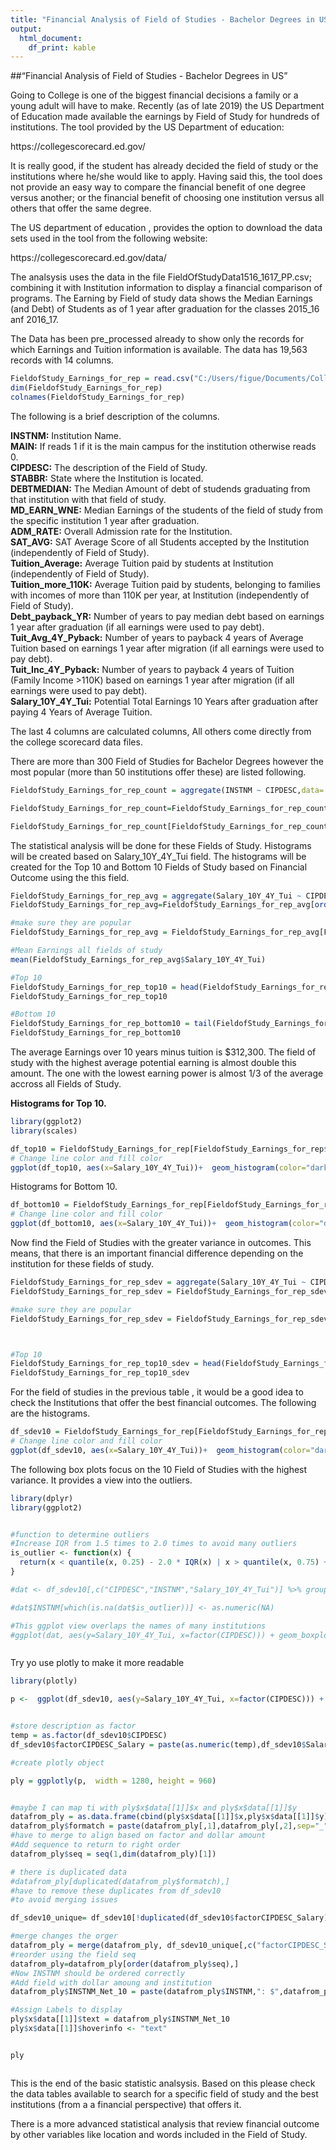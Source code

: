 ```yaml
---
title: "Financial Analysis of Field of Studies - Bachelor Degrees in US"
output:
  html_document:
    df_print: kable
---
```


##"Financial Analysis of Field of Studies - Bachelor Degrees in US"

Going to College is one of the biggest financial decisions a family or a young adult will have to make. Recently (as of late 2019) the US Department of Education made available the earnings by Field of Study for hundreds of institutions. The tool provided by the US Department of education:

https://collegescorecard.ed.gov/

It is really good, if the student has already decided the field of study or the institutions where he/she would like to apply. Having said this, the tool does not provide  an easy way to compare the financial benefit of one degree versus another; or the financial benefit of choosing one institution versus all others that offer the same degree.

The US department of education , provides the option to download the data sets used in the tool from the following website:

https://collegescorecard.ed.gov/data/

The analsysis uses the data in the file FieldOfStudyData1516_1617_PP.csv; combining it with Institution information to display a financial comparison of programs. The Earning by Field of study data shows the Median Earnings (and Debt) of Students as of 1 year after graduation for the classes 2015_16 anf 2016_17.

The Data has been pre_processed already to show only the records for which Earnings and Tuition information is available. The data has 19,563 records with 14 columns.



```r
FieldofStudy_Earnings_for_rep = read.csv("C:/Users/figue/Documents/Collegeboard_data/Field_of_Studies_Earn_rep.csv", stringsAsFactors = FALSE)
dim(FieldofStudy_Earnings_for_rep)
colnames(FieldofStudy_Earnings_for_rep)
```

The following is a brief description of the columns.

**INSTNM:** Institution Name.  
**MAIN:** If reads 1 if it is the main campus for the institution otherwise reads 0.  
**CIPDESC:** The description of the Field of Study.  
**STABBR:** State where the Institution is located.  
**DEBTMEDIAN:** The Median Amount of debt of studends graduating from that institution with that field of study.  
**MD_EARN_WNE:** Median Earnings of the students of the field of study from the specific institution 1 year after graduation.  
**ADM_RATE:** Overall Admission rate for the Institution.  
**SAT_AVG:** SAT Average Score of all Students accepted by the Institution (independently of Field of Study).  
**Tuition_Average:** Average Tuition paid by students at Institution (independently of Field of Study).  
**Tuition_more_110K:** Average Tuition paid by students, belonging to families with incomes of more than 110K per year, at Institution (independently of Field of Study).  
**Debt_payback_YR:** Number of years to pay median debt based on earnings 1 year after graduation (if all earnings were used to pay debt).  
**Tuit_Avg_4Y_Pyback:** Number of years to payback 4 years of Average Tuition based on earnings 1 year after migration (if all earnings were used to pay debt).  
**Tuit_Inc_4Y_Pyback:** Number of years to payback 4 years of Tuition (Family Income >110K) based on earnings 1 year after migration (if all earnings were used to pay debt).  
**Salary_10Y_4Y_Tui:** Potential Total Earnings 10 Years after graduation after paying 4 Years of Average Tuition.  

The last 4 columns are calculated columns, All others come directly from the college scorecard data files.

There are more than 300 Field of Studies for Bachelor Degrees however the most popular (more than 50 institutions offer these) are listed following.

```r
FieldofStudy_Earnings_for_rep_count = aggregate(INSTNM ~ CIPDESC,data= FieldofStudy_Earnings_for_rep, length)

FieldofStudy_Earnings_for_rep_count=FieldofStudy_Earnings_for_rep_count[order(FieldofStudy_Earnings_for_rep_count$INSTNM,decreasing=TRUE),]

FieldofStudy_Earnings_for_rep_count[FieldofStudy_Earnings_for_rep_count$INSTNM>49,]

```

The statistical analysis will be done for these Fields of Study. Histograms will be created based on Salary_10Y_4Y_Tui field. The histograms will be created for the Top 10 and Bottom 10 Fields of Study based on Financial Outcome using the this field.


```r

FieldofStudy_Earnings_for_rep_avg = aggregate(Salary_10Y_4Y_Tui ~ CIPDESC,data= FieldofStudy_Earnings_for_rep, mean)
FieldofStudy_Earnings_for_rep_avg=FieldofStudy_Earnings_for_rep_avg[order(FieldofStudy_Earnings_for_rep_avg$Salary_10Y_4Y_Tui,decreasing=TRUE),]

#make sure they are popular
FieldofStudy_Earnings_for_rep_avg = FieldofStudy_Earnings_for_rep_avg[FieldofStudy_Earnings_for_rep_avg$CIPDESC %in% FieldofStudy_Earnings_for_rep_count[FieldofStudy_Earnings_for_rep_count$INSTNM>49,"CIPDESC"],]

#Mean Earnings all fields of study
mean(FieldofStudy_Earnings_for_rep_avg$Salary_10Y_4Y_Tui)

#Top 10
FieldofStudy_Earnings_for_rep_top10 = head(FieldofStudy_Earnings_for_rep_avg,10)
FieldofStudy_Earnings_for_rep_top10

#Bottom 10
FieldofStudy_Earnings_for_rep_bottom10 = tail(FieldofStudy_Earnings_for_rep_avg,10)
FieldofStudy_Earnings_for_rep_bottom10
```

The average Earnings over 10 years minus tuition is $312,300. The field of study with the highest average potential earning is almost double this amount. The one with the lowest earning power is almost 1/3 of the average accross all Fields of Study.


**Histograms for Top 10.**

```r
library(ggplot2)
library(scales)

df_top10 = FieldofStudy_Earnings_for_rep[FieldofStudy_Earnings_for_rep$CIPDESC %in% FieldofStudy_Earnings_for_rep_top10$CIPDESC,]
# Change line color and fill color
ggplot(df_top10, aes(x=Salary_10Y_4Y_Tui))+  geom_histogram(color="darkblue", fill="lightblue") + scale_x_continuous(labels=dollar_format()) + facet_wrap(. ~ CIPDESC, ncol = 2)
```


Histograms for Bottom 10.

```r

df_bottom10 = FieldofStudy_Earnings_for_rep[FieldofStudy_Earnings_for_rep$CIPDESC %in% FieldofStudy_Earnings_for_rep_bottom10$CIPDESC,]
# Change line color and fill color
ggplot(df_bottom10, aes(x=Salary_10Y_4Y_Tui))+  geom_histogram(color="darkblue", fill="lightblue") + scale_x_continuous(labels=dollar_format()) + facet_wrap(. ~ CIPDESC, ncol = 2)

```


Now find the Field of Studies with the greater variance in outcomes. This means, that there is an important financial difference depending on the institution for these fields of study.

```r

FieldofStudy_Earnings_for_rep_sdev = aggregate(Salary_10Y_4Y_Tui ~ CIPDESC,data= FieldofStudy_Earnings_for_rep, sd)
FieldofStudy_Earnings_for_rep_sdev = FieldofStudy_Earnings_for_rep_sdev[order(FieldofStudy_Earnings_for_rep_sdev$Salary_10Y_4Y_Tui,decreasing=TRUE),]

#make sure they are popular
FieldofStudy_Earnings_for_rep_sdev = FieldofStudy_Earnings_for_rep_sdev[FieldofStudy_Earnings_for_rep_sdev$CIPDESC %in% FieldofStudy_Earnings_for_rep_count[FieldofStudy_Earnings_for_rep_count$INSTNM>49,"CIPDESC"],]



#Top 10
FieldofStudy_Earnings_for_rep_top10_sdev = head(FieldofStudy_Earnings_for_rep_sdev,10)
FieldofStudy_Earnings_for_rep_top10_sdev

```

For the field of studies in the previous table , it would be a good idea to check the Institutions that offer the best financial outcomes. The following are the histograms.



```r

df_sdev10 = FieldofStudy_Earnings_for_rep[FieldofStudy_Earnings_for_rep$CIPDESC %in% FieldofStudy_Earnings_for_rep_top10_sdev$CIPDESC,]
# Change line color and fill color
ggplot(df_sdev10, aes(x=Salary_10Y_4Y_Tui))+  geom_histogram(color="darkblue", fill="lightblue") + scale_x_continuous(labels=dollar_format()) + facet_wrap(. ~ CIPDESC, ncol = 2)

```

The following box plots focus on the 10 Field of Studies with the highest variance. It provides a view into the outliers.



```r

library(dplyr)
library(ggplot2)


#function to determine outliers
#Increase IQR from 1.5 times to 2.0 times to avoid many outliers
is_outlier <- function(x) {
  return(x < quantile(x, 0.25) - 2.0 * IQR(x) | x > quantile(x, 0.75) + 2.0 * IQR(x))
}

#dat <- df_sdev10[,c("CIPDESC","INSTNM","Salary_10Y_4Y_Tui")] %>% group_by(CIPDESC) %>% mutate(is_outlier=ifelse(is_outlier(Salary_10Y_4Y_Tui),INSTNM,as.numeric(NA)))

#dat$INSTNM[which(is.na(dat$is_outlier))] <- as.numeric(NA)

#This ggplot view overlaps the names of many institutions
#ggplot(dat, aes(y=Salary_10Y_4Y_Tui, x=factor(CIPDESC))) + geom_boxplot() + geom_text(aes(label=INSTNM),na.rm=TRUE,nudge_y=0.5, cex=2, angle=45) + theme(axis.text.x =element_text(angle=45, hjust =1) )



```

Try yo use plotly to make it more readable

```r

library(plotly)

p <-  ggplot(df_sdev10, aes(y=Salary_10Y_4Y_Tui, x=factor(CIPDESC))) + geom_boxplot()  + theme(axis.text.x =element_text(angle=45, hjust =1) )


#store description as factor
temp = as.factor(df_sdev10$CIPDESC)
df_sdev10$factorCIPDESC_Salary = paste(as.numeric(temp),df_sdev10$Salary_10Y_4Y_Tui,sep="_")

#create plotly object

ply = ggplotly(p,  width = 1280, height = 960)


#maybe I can map ti with ply$x$data[[1]]$x and ply$x$data[[1]]$y
datafrom_ply = as.data.frame(cbind(ply$x$data[[1]]$x,ply$x$data[[1]]$y))
datafrom_ply$formatch = paste(datafrom_ply[,1],datafrom_ply[,2],sep="_")
#have to merge to align based on factor and dollar amount
#Add sequence to return to right order
datafrom_ply$seq = seq(1,dim(datafrom_ply)[1])

# there is duplicated data
#datafrom_ply[duplicated(datafrom_ply$formatch),]
#have to remove these duplicates from df_sdev10
#to avoid merging issues

df_sdev10_unique= df_sdev10[!duplicated(df_sdev10$factorCIPDESC_Salary),]

#merge changes the orger
datafrom_ply = merge(datafrom_ply, df_sdev10_unique[,c("factorCIPDESC_Salary","INSTNM","Salary_10Y_4Y_Tui","CIPDESC")], all.x=TRUE, all.y=FALSE, by.x="formatch", by.y="factorCIPDESC_Salary")
#reorder using the field seq
datafrom_ply=datafrom_ply[order(datafrom_ply$seq),]
#Now INSTNM should be ordered correctly
#Add field with dollar amoung and institution
datafrom_ply$INSTNM_Net_10 = paste(datafrom_ply$INSTNM,": $",datafrom_ply$Salary_10Y_4Y_Tui,sep="")

#Assign Labels to display
ply$x$data[[1]]$text = datafrom_ply$INSTNM_Net_10
ply$x$data[[1]]$hoverinfo <- "text"


ply



```



This is the end of the basic statistic analsysis. Based on this please check the data tables available to search for a specific field of study and the best institutions (from a a financial perspective) that offers it.

There is a more advanced statistical analysis that review financial outcome by other variables like location and words included in the Field of Study.

 
 